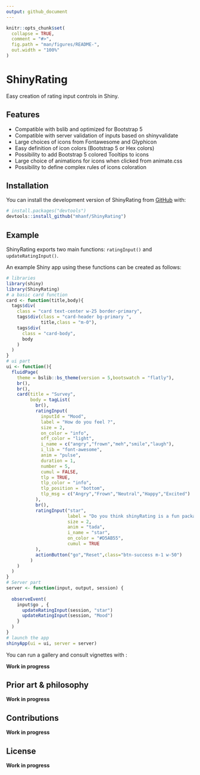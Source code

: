 ```yaml
---
output: github_document
---
```


<!-- README.md is generated from README.Rmd. Please edit that file -->

```r
knitr::opts_chunk$set(
  collapse = TRUE,
  comment = "#>",
  fig.path = "man/figures/README-",
  out.width = "100%"
)
```

# ShinyRating

<!-- badges: start -->
<!-- badges: end -->

Easy creation of rating input controls in Shiny.

## Features

* Compatible with bslib and optimized for Bootstrap 5
* Compatible with server validation of inputs based on shinyvalidate
* Large choices of icons from Fontawesome and Glyphicon
* Easy definition of icon colors (Bootstrap 5 or Hex colors)
* Possibility to add Bootstrap 5 colored Tooltips to icons
* Large choice of animations for icons when clicked from animate.css
* Possibility to define complex rules of icons coloration

## Installation

You can install the development version of ShinyRating from [GitHub](https://github.com/) with:

``` r
# install.packages("devtools")
devtools::install_github("mhanf/ShinyRating")
```
## Example

ShinyRating exports two main functions: `ratingInput()` and `updateRatingInput()`. 

An example Shiny app using these functions can be created as follows:

``` r
# libraries
library(shiny)
library(ShinyRating)
# a basic card function 
card <- function(title,body){
  tags$div(
    class = "card text-center w-25 border-primary",
    tags$div(class = "card-header bg-primary ",
             title,class = "m-0"),
    tags$div(
      class = "card-body",
      body
    )
  )
}
# ui part
ui <- function(){
  fluidPage(
    theme = bslib::bs_theme(version = 5,bootswatch = "flatly"),
    br(),
    br(),
    card(title = "Survey",
         body = tagList(
           br(),
           ratingInput(
             inputId = "Mood",
             label = "How do you feel ?",
             size = 2,
             on_color = "info",
             off_color = "light",
             i_name = c("angry","frown","meh","smile","laugh"),
             i_lib = "font-awesome",
             anim = "pulse",
             duration = 1,
             number = 5,
             cumul = FALSE,
             tlp = TRUE,
             tlp_color = "info",
             tlp_position = "bottom",
             tlp_msg = c("Angry","Frown","Neutral","Happy","Excited")
           ),
           br(),
           ratingInput("star",
                       label = "Do you think shinyRating is a fun package ?",
                       size = 2,
                       anim = "tada",
                       i_name = "star",
                       on_color = "#D5AB55",
                       cumul = TRUE
           ),
           actionButton("go","Reset",class="btn-success m-1 w-50")
         )
    )
  )
}
# Server part
server <- function(input, output, session) {
  
  observeEvent( 
    input$go , {
      updateRatingInput(session, "star")
      updateRatingInput(session, "Mood")
    }
  )
}
# launch the app
shinyApp(ui = ui, server = server)
```

You can run a gallery and consult vignettes with :

**Work in progress**

## Prior art & philosophy

**Work in progress**

## Contributions

**Work in progress**

## License

**Work in progress**
